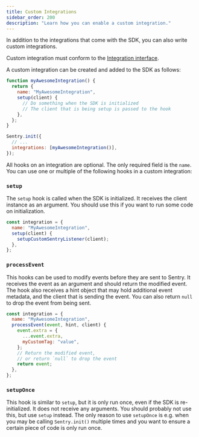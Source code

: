 ```yaml
---
title: Custom Integrations
sidebar_order: 200
description: "Learn how you can enable a custom integration."
---
```


In addition to the integrations that come with the SDK, you can also write custom integrations.

Custom integration must conform to the [Integration interface](https://github.com/getsentry/sentry-javascript/blob/master/packages/types/src/integration.ts).

A custom integration can be created and added to the SDK as follows:

```javascript
function myAwesomeIntegration() {
  return {
    name: "MyAwesomeIntegration",
    setup(client) {
      // Do something when the SDK is initialized
      // The client that is being setup is passed to the hook
    },
  };
}

Sentry.init({
  // ...
  integrations: [myAwesomeIntegration()],
});
```

All hooks on an integration are optional. The only required field is the `name`. You can use one or multiple of the following hooks in a custom integration:

### `setup`

The `setup` hook is called when the SDK is initialized. It receives the client instance as an argument.
You should use this if you want to run some code on initialization.

```javascript
const integration = {
  name: "MyAwesomeIntegration",
  setup(client) {
    setupCustomSentryListener(client);
  },
};
```

### `processEvent`

This hooks can be used to modify events before they are sent to Sentry. It receives the event as an argument and should return the modified event. The hook also receives a hint object that may hold additional event metadata, and the client that is sending the event. You can also return `null` to drop the event from being sent.

```javascript
const integration = {
  name: "MyAwesomeIntegration",
  processEvent(event, hint, client) {
    event.extra = {
      ...event.extra,
      myCustomTag: "value",
    };
    // Return the modified event,
    // or return `null` to drop the event
    return event;
  },
};
```

### `setupOnce`

This hook is similar to `setup`, but it is only run once, even if the SDK is re-initialized. It does not receive any arguments.
You should probably not use this, but use `setup` instead. The only reason to use `setupOnce` is e.g. when you may be calling `Sentry.init()` multiple times and you want to ensure a certain piece of code is only run once.
